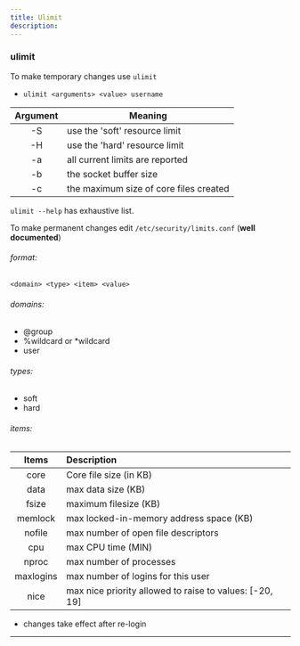 ```yaml
---
title: Ulimit
description:
---
```


### ulimit
To make temporary changes use `ulimit`
- `ulimit <arguments> <value> username`

Argument | Meaning 
 :-------------: | ----------
-S  |  use the 'soft' resource limit
-H  |  use the 'hard' resource limit
-a  |  all current limits are reported
-b  |  the socket buffer size
-c  |  the maximum size of core files created

`ulimit --help` has exhaustive list.

To make permanent changes edit `/etc/security/limits.conf` (**well documented**)
###### format:
`<domain> <type> <item> <value>`

###### domains:
- @group
- %wildcard or *wildcard 
- user 

###### types:
- soft
- hard

###### items:
Items | Description 
:-------------: | :-----------
core | Core file size (in KB)
data | max data size (KB) 
fsize | maximum filesize (KB) 
memlock | max locked-in-memory address space (KB) 
nofile | max number of open file descriptors 
cpu | max CPU time (MIN) 
nproc | max number of processes 
maxlogins | max number of logins for this user 
nice | max nice priority allowed to raise to values: [-20, 19] 

- changes take effect after re-login

---